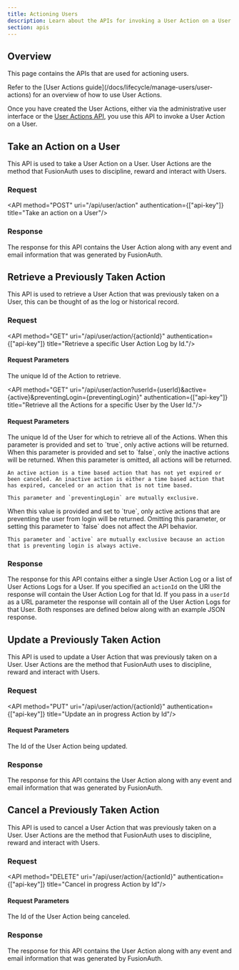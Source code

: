 ```yaml
---
title: Actioning Users
description: Learn about the APIs for invoking a User Action on a User.
section: apis
---
```


## Overview

This page contains the APIs that are used for actioning users.

<Aside type="note">
Refer to the [User Actions guide](/docs/lifecycle/manage-users/user-actions) for an overview of how to use User Actions.
</Aside>

Once you have created the User Actions, either via the administrative user interface or the [User Actions API](/docs/apis/user-actions), you use this API to invoke a User Action on a User.

## Take an Action on a User

This API is used to take a User Action on a User. User Actions are the method that FusionAuth uses to discipline, reward and interact with Users.

### Request

<API method="POST" uri="/api/user/action" authentication={["api-key"]} title="Take an action on a User"/>

<XFusionauthTenantIdHeaderScopedOperation />

<ActionUserRequestBody />

### Response

The response for this API contains the User Action along with any event and email information that was generated by FusionAuth.

<StandardPostResponseCodes webhook_event />

<ActionUserResponseBody userActionIncludeHistory={false} userActionJSONFile="take-response.json" />


## Retrieve a Previously Taken Action

This API is used to retrieve a User Action that was previously taken on a User, this can be thought of as the log or historical record.

### Request

<API method="GET" uri="/api/user/action/{actionId}" authentication={["api-key"]} title="Retrieve a specific User Action Log by Id."/>

#### Request Parameters

<APIBlock>
  <APIField name="actionId" type="UUID" required>
    The unique Id of the Action to retrieve.
  </APIField>
</APIBlock>

<XFusionauthTenantIdHeaderScopedOperation />

<API method="GET" uri="/api/user/action?userId={userId}&active={active}&preventingLogin={preventingLogin}" authentication={["api-key"]} title="Retrieve all the Actions for a specific User by the User Id."/>

#### Request Parameters

<APIBlock>
  <APIField name="userId" type="UUID" required>
    The unique Id of the User for which to retrieve all of the Actions.
  </APIField>
  <APIField name="active" type="Boolean" optional>
    When this parameter is provided and set to `true`, only active actions will be returned. When this parameter is provided and set to `false`, only the inactive actions will be returned. When this parameter is omitted, all actions will be returned.

    An active action is a time based action that has not yet expired or been canceled. An inactive action is either a time based action that has expired, canceled or an action that is not time based.

    This parameter and `preventingLogin` are mutually exclusive.
  </APIField>
  <APIField name="preventingLogin" type="Boolean" optional since="1.4.0">
    When this value is provided and set to `true`, only active actions that are preventing the user from login will be returned. Omitting this parameter, or setting this parameter to `false` does not affect the API behavior.

    This parameter and `active` are mutually exclusive because an action that is preventing login is always active.
  </APIField>
</APIBlock>

<XFusionauthTenantIdHeaderScopedOperation />

### Response

The response for this API contains either a single User Action Log or a list of User Actions Logs for a User. If you specified an `actionId` on the URI the response will contain the User Action Log for that Id. If you pass in a `userId` as a URL parameter the response will contain all of the User Action Logs for that User. Both responses are defined below along with an example JSON response.

<StandardGetResponseCodes />

<ActionUserResponseBody userActionIncludeHistory userActionJSONFile="response.json" />

<ActionUserListResponseBody userActionIncludeHistory userActionJSONFile="response.json" />

## Update a Previously Taken Action

This API is used to update a User Action that was previously taken on a User. User Actions are the method that FusionAuth uses to discipline, reward and interact with Users.

### Request

<API method="PUT" uri="/api/user/action/{actionId}" authentication={["api-key"]} title="Update an in progress Action by Id"/>

#### Request Parameters

<APIBlock>
  <APIField name="actionId" type="UUID" required>
    The Id of the User Action being updated.
  </APIField>
</APIBlock>

<XFusionauthTenantIdHeaderScopedOperation />

<ActionUserUpdateRequestBody userActionJSONFile="update-request.json" />

### Response

The response for this API contains the User Action along with any event and email information that was generated by FusionAuth.

<StandardPutResponseCodes webhook_event />

<ActionUserResponseBody userActionIncludeHistory="true" userActionJSONFile="response.json" />

## Cancel a Previously Taken Action

This API is used to cancel a User Action that was previously taken on a User. User Actions are the method that FusionAuth uses to discipline, reward and interact with Users.

### Request

<API method="DELETE" uri="/api/user/action/{actionId}" authentication={["api-key"]} title="Cancel in progress Action by Id"/>

#### Request Parameters

<APIBlock>
  <APIField name="actionId" type="UUID" required>
    The Id of the User Action being canceled.
  </APIField>
</APIBlock>

<XFusionauthTenantIdHeaderScopedOperation />

<ActionUserUpdateRequestBody userActionJSONFile="cancel-request.json" />

### Response

The response for this API contains the User Action along with any event and email information that was generated by FusionAuth.

<StandardDeleteResponseCodes webhook_event />

<ActionUserResponseBody userActionIncludeHistory="true" userActionJSONFile="cancel-response.json" />

